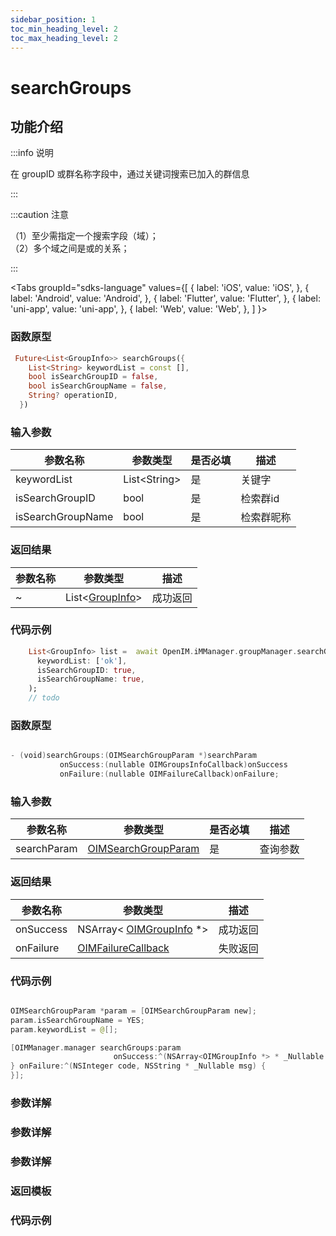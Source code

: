 ```yaml
---
sidebar_position: 1
toc_min_heading_level: 2
toc_max_heading_level: 2
---
```


# searchGroups

## 功能介绍

:::info 说明

在 groupID 或群名称字段中，通过关键词搜索已加入的群信息

:::

:::caution 注意

（1）至少需指定一个搜索字段（域）；  
（2）多个域之间是或的关系；

:::

<Tabs
groupId="sdks-language"
values={[
{ label: 'iOS', value: 'iOS', },
{ label: 'Android', value: 'Android', },
{ label: 'Flutter', value: 'Flutter', },
{ label: 'uni-app', value: 'uni-app', },
{ label: 'Web', value: 'Web', },
]
}>

<TabItem value="Flutter">

### 函数原型

```dart showLineNumbers
 Future<List<GroupInfo>> searchGroups({
    List<String> keywordList = const [],
    bool isSearchGroupID = false,
    bool isSearchGroupName = false,
    String? operationID,
  })
```

### 输入参数

| 参数名称    | 参数类型                                                          | 是否必填 | 描述     |
| ----------- | ----------------------------------------------------------------- | -------- | -------- |
| keywordList | List<String\> | 是       | 关键字 |
| isSearchGroupID | bool | 是       | 检索群id |
| isSearchGroupName | bool | 是       | 检索群昵称 |

### 返回结果

| 参数名称  | 参数类型                                                         | 描述     |
| --------- | ---------------------------------------------------------------- | -------- |
| ~ | List<[GroupInfo](docs/sdks/Class/Group/GroupInfo.mdx)> | 成功返回 |

### 代码示例

```dart showLineNumbers
    List<GroupInfo> list =  await OpenIM.iMManager.groupManager.searchGroups(
      keywordList: ['ok'],
      isSearchGroupID: true,
      isSearchGroupName: true,
    );
    // todo
```

</TabItem>

<TabItem value="iOS">

### 函数原型

```swift showLineNumbers

- (void)searchGroups:(OIMSearchGroupParam *)searchParam
           onSuccess:(nullable OIMGroupsInfoCallback)onSuccess
           onFailure:(nullable OIMFailureCallback)onFailure;

```

### 输入参数

| 参数名称    | 参数类型                                                          | 是否必填 | 描述     |
| ----------- | ----------------------------------------------------------------- | -------- | -------- |
| searchParam | [OIMSearchGroupParam](docs/sdks/Class/Group/SearchGroupParam.mdx) | 是       | 查询参数 |

### 返回结果

| 参数名称  | 参数类型                                                         | 描述     |
| --------- | ---------------------------------------------------------------- | -------- |
| onSuccess | NSArray< [OIMGroupInfo](docs/sdks/Class/Group/GroupInfo.mdx) \*> | 成功返回 |
| onFailure | [OIMFailureCallback](docs/sdks/Callback/onError.mdx)             | 失败返回 |

### 代码示例

```swift showLineNumbers

OIMSearchGroupParam *param = [OIMSearchGroupParam new];
param.isSearchGroupName = YES;
param.keywordList = @[];

[OIMManager.manager searchGroups:param
                       onSuccess:^(NSArray<OIMGroupInfo *> * _Nullable groupsInfo) {
} onFailure:^(NSInteger code, NSString * _Nullable msg) {
}];

```

</TabItem>

<TabItem value="Android">

### 参数详解

</TabItem>

<TabItem value="Web">

### 参数详解

</TabItem>

<TabItem value="uni-app">

### 参数详解

### 返回模板

### 代码示例

</TabItem>

</Tabs>
